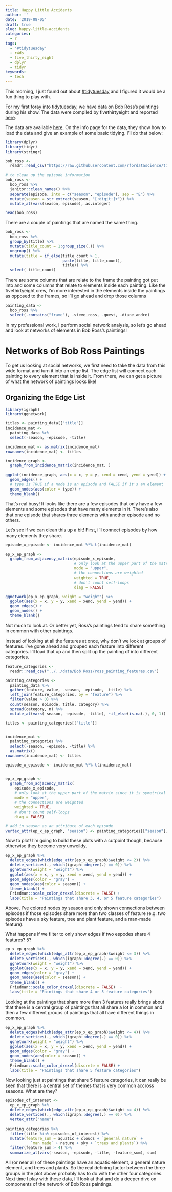 ```yaml
---
title: Happy Little Accidents
author: ''
date: '2019-08-05'
draft: true
slug: happy-little-accidents
categories:
  - r
tags:
  - '#tidytuesday'
  - r4ds
  - five_thirty_eight
  - dplyr
  - tidyr
keywords:
  - tech
---
```


This morning, I just found out about [#tidytuesday](https://github.com/rfordatascience/tidytuesday) and I figured it would be a fun thing to play with. 

For my first foray into tidytuesday, we have data on Bob Ross's paintings during his show. The data were compiled by fivethirtyeight and reported [here](https://fivethirtyeight.com/features/a-statistical-analysis-of-the-work-of-bob-ross/). 

The data are available [here](https://github.com/rfordatascience/tidytuesday/tree/master/data/2019/2019-08-06). On the info page for the data, they show how to load the data and give an example of some basic tidying. I'll do that below:

```r
library(dplyr)
library(tidyr)
library(stringr)

bob_ross <- 
  readr::read_csv("https://raw.githubusercontent.com/rfordatascience/tidytuesday/master/data/2019/2019-08-06/bob-ross.csv")

# to clean up the episode information
bob_ross <- 
  bob_ross %>% 
  janitor::clean_names() %>% 
  separate(episode, into = c("season", "episode"), sep = "E") %>% 
  mutate(season = str_extract(season, "[:digit:]+")) %>% 
  mutate_at(vars(season, episode), as.integer)

head(bob_ross)
```

There are a couple of paintings that are named the same thing. 

```r
bob_ross <- 
  bob_ross %>% 
  group_by(title) %>%
  mutate(title_count = 1:group_size(.)) %>% 
  ungroup() %>% 
  mutate(title = if_else(title_count > 1, 
                         paste(title, title_count), 
                         title)) %>% 
  select(-title_count)
```

There are some columns that are relate to the frame the painting got put into and some columns that relate to elements inside each painting. Like the fivethirtyeight crew, I'm more interested in the elements inside the paintings as opposed to the frames, so i'll go ahead and drop those columns

```r
painting_data <- 
  bob_ross %>% 
  select(-contains("frame"), -steve_ross, -guest, -diane_andre)
```

In my professional work, I perform social network analysis, so let's go ahead and look at networks of elements in Bob Ross's paintings!


# Networks of Bob Ross Paintings

To get us looking at social networks, we first need to take the data from this wide format and turn it into an edge list. The edge list will connect each painting to every element that is inside it. From there, we can get a picture of what the network of paintings looks like!

## Organizing the Edge List

```r
library(igraph)
library(ggnetwork)

titles <- painting_data[["title"]]
incidence_mat <- 
  painting_data %>% 
  select(-season, -episode, -title)

incidence_mat <- as.matrix(incidence_mat)
rownames(incidence_mat) <- titles

incidence_graph <- 
  graph_from_incidence_matrix(incidence_mat, )

ggplot(incidence_graph, aes(x = x, y = y, xend = xend, yend = yend)) +
  geom_edges() +
  # type is TRUE if a node is an episode and FALSE if it's an element
  geom_nodes(aes(color = type)) + 
  theme_blank()
```

That's real busy! It looks like there are a few episodes that only have a few elements and some episodes that have many elements in it. There's also that one episode that shares three elements with another episode and no others. 

Let's see if we can clean this up a bit! First, i'll connect episodes by how many elements they share. 

```r
episode_x_episode <- incidence_mat %*% t(incidence_mat)

ep_x_ep_graph <- 
  graph_from_adjacency_matrix(episode_x_episode, 
                              # only look at the upper part of the matrix since it is symetrical
                              mode = "upper", 
                              # the connections are weighted
                              weighted = TRUE, 
                              # don't count self-loops
                              diag = FALSE)

ggnetwork(ep_x_ep_graph, weight = "weight") %>% 
  ggplot(aes(x = x, y = y, xend = xend, yend = yend)) +
  geom_edges() +
  geom_nodes() + 
  theme_blank()

```

Not much to look at. Or better yet, Ross's paintings tend to share something in common with other paintings. 

Instead of looking at all the features at once, why don't we look at groups of features. I've gone ahead and grouped each feature into different categories. I'll load that up and then split up the painting df into different categories. 

```r
feature_categories <- 
  readr::read_csv("../../data/Bob Ross/ross_painting_features.csv")

painting_categories <-
  painting_data %>% 
  gather(feature, value, -season, -episode, -title) %>% 
  left_join(feature_categories, by = "feature") %>% 
  filter(value > 0) %>% 
  count(season, episode, title, category) %>% 
  spread(category, n) %>% 
  mutate_at(vars(-season, -episode, -title), ~if_else(is.na(.), 0, 1))

titles <- painting_categories[["title"]]


incidence_mat <- 
  painting_categories %>% 
  select(-season, -episode, -title) %>% 
  as.matrix()
rownames(incidence_mat) <- titles

episode_x_episode <- incidence_mat %*% t(incidence_mat)


ep_x_ep_graph <- 
  graph_from_adjacency_matrix(
    episode_x_episode, 
    # only look at the upper part of the matrix since it is symetrical
    mode = "upper", 
    # the connections are weighted
    weighted = TRUE, 
    # don't count self-loops
    diag = FALSE)

# add in season as an attribute of each episode
vertex_attr(ep_x_ep_graph, "season") <- painting_categories[["season"]]

```

Now to plot! I'm going to build these plots with a cutpoint though, because otherwise they become very unweildy. 

```r
ep_x_ep_graph %>% 
  delete_edges(which(edge_attr(ep_x_ep_graph)$weight <= 2)) %>% 
  delete_vertices(., which(igraph::degree(.) == 0)) %>%  
  ggnetwork(weight = "weight") %>% 
  ggplot(aes(x = x, y = y, xend = xend, yend = yend)) +
  geom_edges(color = "gray") +
  geom_nodes(aes(color = season)) + 
  theme_blank() + 
  Friedman::scale_color_drexel(discrete = FALSE) +
  labs(title = "Paintings that share 3, 4, or 5 feature categories")


```

Above, I've colored nodes by season and only shown connections between episodes if those episodes share more than two classes of feature (e.g. two episodes have a sky feature, tree and plant feature, and a man-made feature). 

What happens if we filter to only show edges if two espodes share 4 features? 5?


```r
ep_x_ep_graph %>% 
  delete_edges(which(edge_attr(ep_x_ep_graph)$weight <= 3)) %>% 
  delete_vertices(., which(igraph::degree(.) == 0)) %>%  
  ggnetwork(weight = "weight") %>% 
  ggplot(aes(x = x, y = y, xend = xend, yend = yend)) +
  geom_edges(color = "gray") +
  geom_nodes(aes(color = season)) + 
  theme_blank() + 
  Friedman::scale_color_drexel(discrete = FALSE)  +
  labs(title = "Paintings that share 4 or 5 feature categories")

```
Looking at the paintings that share more than 3 features really brings about that there is a central group of paintings that all share a lot in common and then a few different groups of paintings that all have different things in common. 

```r
ep_x_ep_graph %>% 
  delete_edges(which(edge_attr(ep_x_ep_graph)$weight <= 4)) %>% 
  delete_vertices(., which(igraph::degree(.) == 0)) %>%  
  ggnetwork(weight = "weight") %>% 
  ggplot(aes(x = x, y = y, xend = xend, yend = yend)) +
  geom_edges(color = "gray") +
  geom_nodes(aes(color = season)) + 
  theme_blank() + 
  Friedman::scale_color_drexel(discrete = FALSE) +
  labs(title = "Paintings that share 5 feature categories")

```

Now looking just at paintings that share 5 feature categories, it can really be seen that there is a central set of themes that is very common accross seasons. What are they?


```r
episodes_of_interest <- 
  ep_x_ep_graph %>% 
  delete_edges(which(edge_attr(ep_x_ep_graph)$weight <= 4)) %>% 
  delete_vertices(., which(igraph::degree(.) == 0)) %>% 
  vertex_attr("name")
  
painting_categories %>% 
  filter(title %in% episodes_of_interest) %>% 
  mutate(feature_sum = aquatic + clouds + `general nature` + 
           `man made` + nature + sky + `trees and plants`) %>% 
  filter(feature_sum > 4) %>% 
  summarize_at(vars(-season, -episode, -title, -feature_sum), sum)
```

All (or near all) of these paintings have an aquatic element, a general nature element, and trees and plants. So the real defining factor between the three groups in the plot above probably has to do with the other four categories. Next time I play with these data, I'll look at that and do a deeper dive on components of the network of Bob Ross paintings. 










